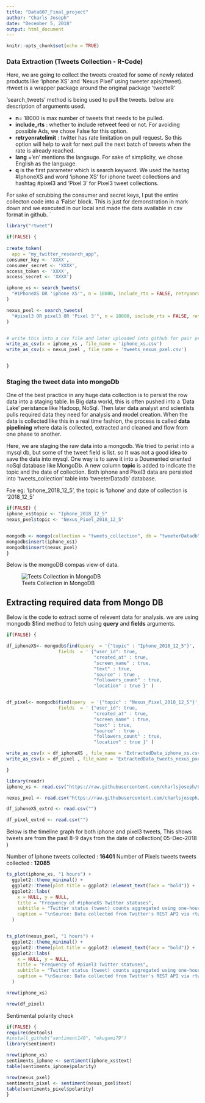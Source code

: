 ```yaml
---
title: "Data607_Final_project"
author: "Charls Joseph"
date: "December 5, 2018"
output: html_document
---
```


```r
knitr::opts_chunk$set(echo = TRUE)
```

### Data Extraction (Tweets Collection - R-Code)

Here, we are going to collect the tweets created for some of newly related products like 'iphone XS' and 'Nexus Pixel' using tweeter apis(rtweet). rtweet is a wrapper package around the original package 'tweeteR'

'search_tweets' method is being used to pull the tweets. below are description of arguments used. 


+ **n**= 18000 is max number of tweets that needs to be pulled.
+ **include_rts** : whether to include retweet feed or not. For avoiding possible Ads, we chose False for this option. 
+  **retryonratelimit** : twitter has rate limitation on pull request. So this option will help to wait for next pull the next batch of tweets when the rate is already reached. 
+ **lang** ='en' mentions the langauge. For sake of simplicity, we chose English as the language. 
+ **q** is the first parameter which is search keyword. We used the hastag #IphoneXS and word 'iphone XS' for iphone tweet collections and hashtag #pixel3 and 'Pixel 3' for Pixel3 tweet collections. 

For sake of scrubbing the consumer and secret keys, I put the entire collecton code into a 'False' block. This is just for demonstration in mark down and we executed in our local and made the data available in csv format in github. 
  `
```r
library("rtweet")

if(FALSE) {
  
create_token(
  app = "my_twitter_research_app",
consumer_key <- 'XXXX',
consumer_secret <- 'XXXX',
access_token <- 'XXXX',
access_secret <- 'XXXX')

iphone_xs <- search_tweets(
  "#iPhoneXS OR 'iphone XS'", n = 18000, include_rts = FALSE, retryonratelimit = TRUE, lang = 'en'
)

nexus_pxel <- search_tweets(
  "#pixel3 OR pixel3 OR 'Pixel 3'", n = 18000, include_rts = FALSE, retryonratelimit = TRUE, lang = 'en'
)


# write this into a csv file and later uploaded into github for pair programming. 
write_as_csv(x = iphone_xs , file_name = 'iphone_xs.csv')
write_as_csv(x = nexus_pxel , file_name = 'tweets_nexus_pxel.csv')


}

```

### Staging the tweet data into mongoDb

One of the best practice in any huge data collection is to persist the row data into a staging table. In Big data world, this is often pushed into a 'Data Lake' peristance like Hadoop, NoSql. Then later data analyst and scientists pulls required data they need for analysis and model creation. When the data is collected like this in a real time fashion, the process is called **data pipelining** where data is collected, extracted and cleaned and flow from one phase to another. 

Here, we are staging the raw data into a mongodb. We tried to perist into a mysql db, but some of the tweet field is list. so It was not a good idea to save the data into mysql. One way is to save it into a Doumented oriented noSql database like MongoDb. A new column **topic** is added to indicate the topic and the date of collection. Both iphone and Pixel3 data are persisted into 'tweets_collection' table into 'tweeterDatadb' database. 

Foe eg: 'Iphone_2018_12_5', the topic is 'Iphone' and date of collection is '2018_12_5'

```r
if(FALSE) {
iphone_xs$topic <- "Iphone_2018_12_5"
nexus_pxel$topic <- "Nexus_Pixel_2018_12_5"


mongodb <- mongo(collection = "tweets_collection", db = "tweeterDatadb")
mongodb$insert(iphone_xs1)
mongodb$insert(nexus_pxel)
}
```

Below is the mongoDB compas view of data. 

![Teets Collection in MongoDB](mogodbcompas.JPG)


## Extracting required data from Mongo DB 

Below is the code to extract some of relevent data for analysis. we are using mongodb $find method to fetch 
using **query** and **fields** arguments. 

```r
if(FALSE) {

df_iphoneXS<- mongodb$find(query  = '{"topic" : "Iphone_2018_12_5"}',
                   fields  = ' {"user_id": true, 
                                "created_at" : true, 
                                "screen_name" : true,
                                "text" : true,
                                "source" : true ,
                                "followers_count" : true, 
                                "location" : true }' )


df_pixel<- mongodb$find(query  = '{"topic" : "Nexus_Pixel_2018_12_5"}',
                   fields  = ' {"user_id": true, 
                                "created_at" : true, 
                                "screen_name" : true,
                                "text" : true,
                                "source" : true ,
                                "followers_count" : true, 
                                "location" : true }' )

write_as_csv(x = df_iphoneXS , file_name = 'ExtractedData_iphone_xs.csv')
write_as_csv(x = df_pixel , file_name = 'ExtractedData_tweets_nexus_pxel.csv')

}
```


```r
library(readr)
iphone_xs <- read.csv("https://raw.githubusercontent.com/charlsjoseph/CUNY-Data607/master/Data607-Final_Project/iphone_xs.csv")

nexus_pxel <- read.csv("https://raw.githubusercontent.com/charlsjoseph/CUNY-Data607/master/Data607-Final_Project/tweets_nexus_pxel.csv")

df_iphoneXS_extrd <- read.csv("")

df_pixel_extrd <- read.csv("")


```

Below is the timeline graph for both iphone and pixel3 tweets, This shows tweets are from the past 8-9 days from the date of collection( 05-Dec-2018 )

Number of Iphone tweets collected : **16401**
Number of Pixels tweets tweets collected : **12085**

```r

ts_plot(iphone_xs, "1 hours") +
  ggplot2::theme_minimal() +
  ggplot2::theme(plot.title = ggplot2::element_text(face = "bold")) +
  ggplot2::labs(
    x = NULL, y = NULL,
    title = "Frequency of #iphoneXS Twitter statuses",
    subtitle = "Twitter status (tweet) counts aggregated using one-hour intervals",
    caption = "\nSource: Data collected from Twitter's REST API via rtweet"
  )


ts_plot(nexus_pxel, "1 hours") +
  ggplot2::theme_minimal() +
  ggplot2::theme(plot.title = ggplot2::element_text(face = "bold")) +
  ggplot2::labs(
    x = NULL, y = NULL,
    title = "Frequency of #pixel3 Twitter statuses",
    subtitle = "Twitter status (tweet) counts aggregated using one-hour intervals",
    caption = "\nSource: Data collected from Twitter's REST API via rtweet"
  )

nrow(iphone_xs)

nrow(df_pixel)


```


Sentimental polarity check

```r
if(FALSE) {
require(devtools)
#install_github("sentiment140", "okugami79")
library(sentiment)

nrow(iphone_xs)
sentiments_iphone <- sentiment(iphone_xs$text)
table(sentiments_iphone$polarity)

nrow(nexus_pxel)
sentiments_pixel <- sentiment(nexus_pxel$text)
table(sentiments_pixel$polarity)
}

```